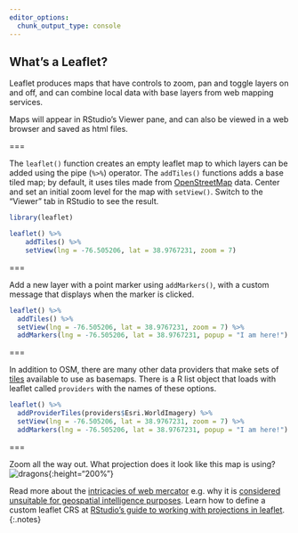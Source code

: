 ```yaml
---
editor_options: 
  chunk_output_type: console
---
```


## What's a Leaflet?

Leaflet produces maps that have controls to zoom, pan and toggle layers on and off, and can combine local data with base layers from web mapping services. 

Maps will appear in RStudio's Viewer pane, and can also be viewed in a web browser and saved as html files. 

===

The `leaflet()` function creates an empty leaflet map to which layers can be added using the pipe (`%>%`) operator. The `addTiles()` functions adds a base tiled map; by default, it uses tiles made from [OpenStreetMap](https://www.openstreetmap.org/) data. Center and set an initial zoom level for the map with `setView()`. Switch to the "Viewer" tab in RStudio to see the result.

```r
library(leaflet)

leaflet() %>%
    addTiles() %>%
    setView(lng = -76.505206, lat = 38.9767231, zoom = 7)
```

===

Add a new layer with a point marker using `addMarkers()`, with a custom message that displays when the marker is clicked. 

```r
leaflet() %>%
  addTiles() %>%
  setView(lng = -76.505206, lat = 38.9767231, zoom = 7) %>%
  addMarkers(lng = -76.505206, lat = 38.9767231, popup = "I am here!")
```

===

In addition to OSM, there are many other data providers that make sets of [tiles](https://wiki.openstreetmap.org/wiki/Tiles) available to use as basemaps. There is a R list object that loads with leaflet called `providers` with the names of these options. 

```r
leaflet() %>%
  addProviderTiles(providers$Esri.WorldImagery) %>%
  setView(lng = -76.505206, lat = 38.9767231, zoom = 7) %>%
  addMarkers(lng = -76.505206, lat = 38.9767231, popup = "I am here!")
```

===

Zoom all the way out. What projection does it look like this map is using? 
![dragons]({% include asset.html path="images/dragons.png" %}){:height="200%"}

Read more about the [intricacies of web mercator](https://www.researchgate.net/publication/265895464_Implications_of_Web_Mercator_and_Its_Use_in_Online_Mapping) e.g. why it is [considered unsuitable for geospatial intelligence purposes](https://www.slideshare.net/NGA_GEOINT/ngas-position-on-webmercator). Learn how to define a custom leaflet CRS at [RStudio's guide to working with projections in leaflet](https://rstudio.github.io/leaflet/projections.html).
{:.notes}